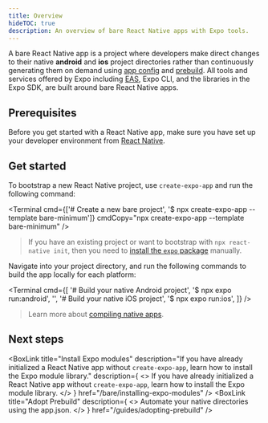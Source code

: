 ```yaml
---
title: Overview
hideTOC: true
description: An overview of bare React Native apps with Expo tools.
---
```



A bare React Native app is a project where developers make direct changes to their native **android** and **ios** project directories rather than continuously generating them on demand using [app config](/workflow/configuration/) and [prebuild](/workflow/prebuild). All tools and services offered by Expo including [EAS](/eas), Expo CLI, and the libraries in the Expo SDK, are built around bare React Native apps.

## Prerequisites

Before you get started with a React Native app, make sure you have set up your developer environment from [React Native](https://reactnative.dev/docs/environment-setup).

## Get started

To bootstrap a new React Native project, use `create-expo-app` and run the following command:

<Terminal
  cmd={['# Create a new bare project', '$ npx create-expo-app --template bare-minimum']}
  cmdCopy="npx create-expo-app --template bare-minimum"
/>

> If you have an existing project or want to bootstrap with `npx react-native init`, then you need to [install the `expo` package](/bare/installing-expo-modules) manually.

Navigate into your project directory, and run the following commands to build the app locally for each platform:

<Terminal
  cmd={[
    '# Build your native Android project',
    '$ npx expo run:android',
    '',
    '# Build your native iOS project',
    '$ npx expo run:ios',
  ]}
/>

> Learn more about [compiling native apps](/more/expo-cli/#compiling).

## Next steps

<BoxLink
  title="Install Expo modules"
  description="If you have already initialized a React Native app without `create-expo-app`, learn how to install the Expo module library."
  description={
    <>
      If you have already initialized a React Native app without <CODE>create-expo-app</CODE>, learn
      how to install the Expo module library.
    </>
  }
  href="/bare/installing-expo-modules"
/>
<BoxLink
  title="Install libraries"
  description="Learn how to install and configure native libraries."
  href="/workflow/using-libraries#installing-a-third-party-library"
/>
<BoxLink title="Use Expo SDK" description="Start adding features to your app." href="/versions/" />
<BoxLink
  title="Adopt Prebuild"
  description={
    <>
      Automate your native directories using the <DEMI>app.json</DEMI>.
    </>
  }
  href="/guides/adopting-prebuild"
/>
<BoxLink
  title="App distribution"
  description="Build and submit your app to the app store with a single command."
  href="/distribution/introduction"
/>
